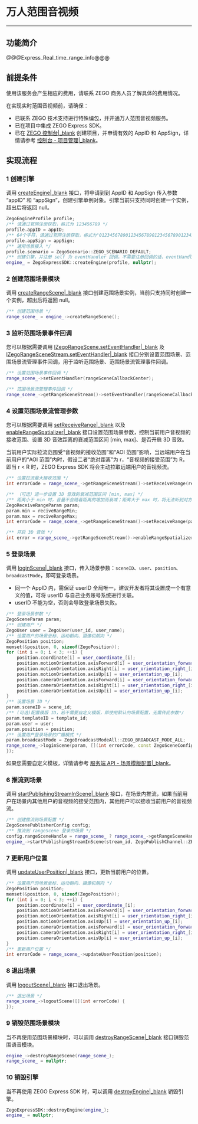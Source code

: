 # 万人范围音视频

- - -

## 功能简介

@@@Express_Real_time_range_info@@@




## 前提条件

<div class="mk-warning">

使用该服务会产生相应的费用，请联系 ZEGO 商务人员了解具体的费用情况。
</div>

在实现实时范围音视频前，请确保：
- 已联系 ZEGO 技术支持进行特殊编包，并开通万人范围音视频服务。
- 已在项目中集成 ZEGO Express SDK。
- 已在 [ZEGO 控制台\|_blank](https://console.zego.im) 创建项目，并申请有效的 AppID 和 AppSign，详情请参考 [控制台 - 项目管理\|_blank](#1265)。


## 实现流程

### 1 创建引擎

调用 [createEngine\|_blank](@createEngine) 接口，将申请到到 AppID 和 AppSign 传入参数 “appID” 和 “appSign”，创建引擎单例对象。引擎当前只支持同时创建一个实例，超出后将返回 null。

```CPP
ZegoEngineProfile profile;
/** 请通过官网注册获取，格式为 123456789 */
profile.appID = appID; 
/** 64个字符，请通过官网注册获取，格式为"0123456789012345678901234567890123456789012345678901234567890123" */
profile.appSign = appSign;
/** 通用场景接入 */
profile.scenario = ZegoScenario::ZEGO_SCENARIO_DEFAULT;
/** 创建引擎，并注册 self 为 eventHandler 回调。不需要注册回调的话，eventHandler 参数可以传 nil，后续可调用 "-setEventHandler:" 方法设置回调 */
engine_ = ZegoExpressSDK::createEngine(profile, nullptr);
```


### 2 创建范围场景模块

调用 [createRangeScene\|_blank](@createRangeScene) 接口创建范围场景实例，当前只支持同时创建一个实例，超出后将返回 null。

```CPP
/** 创建范围场景 */
range_scene_ = engine_->createRangeScene();
```

### 3 监听范围场景事件回调

您可以根据需要调用 [IZegoRangeScene.setEventHandler\|_blank](@setEventHandler-IZegoRangeScene) 及 [IZegoRangeSceneStream.setEventHandler\|_blank](@setEventHandler-IZegoRangeSceneStream) 接口分别设置范围场景、范围场景流管理事件回调，用于监听范围场景、范围场景流管理事件回调。

```CPP
/** 设置范围场景事件回调 */
range_scene_->setEventHandler(rangeSceneCallbackCenter);

/** 范围场景流管理事件回调 */
range_scene_->getRangeSceneStream()->setEventHandler(rangeSceneCallbackCenter);
```

### 4 设置范围场景流管理参数

您可以根据需要调用 [setReceiveRange\|_blank](@setReceiveRange) 以及 [enableRangeSpatializer\|_blank](@enableRangeSpatializer) 接口设置范围场景参数，控制当前用户音视频的接收范围、设置 3D 音效距离的衰减范围区间 [min, max]、是否开启 3D 音效。

<div class="mk-warning">

当前用户实际拉流范围受“音视频的接收范围”和“AOI 范围”影响，当远端用户在当前用户的“AOI 范围”内时，假设二者“绝对距离”为 r，“音视频的接受范围”为 R，即当 r < R 时，ZEGO Express SDK 将会主动拉取远端用户的音视频流。

</div>

```cpp
/** 设置拉流最大接收范围 */
int errorCode = range_scene_->getRangeSceneStream()->setReceiveRange(receive_range);

/** （可选）进一步设置 3D 音效的衰减范围区间 [min, max] */
/** 距离小于 min 时，音量不会随着距离的增加而衰减；距离大于 max 时，将无法听到对方的声音 */
ZegoReceiveRangeParam param;
param.min = reciveRangeMin;
param.max = reciveRangeMax;
int errorCode = range_scene_->getRangeSceneStream()->setReceiveRange(param);

/** 开启 3D 音效 */
int error = range_scene_->getRangeSceneStream()->enableRangeSpatializer(enable);
```

### 5 登录场景

调用 [loginScene\|_blank](@loginScene) 接口，传入场景参数：`sceneID`、`user`、`position`、`broadcastMode`，即可登录场景。

<div class="mk-warning">

- 同一个 AppID 内，需保证 userID 全局唯一，建议开发者将其设置成一个有意义的值，可将 userID 与自己业务账号系统进行关联。  
- userID 不能为空，否则会导致登录场景失败。
</div>

```CPP
/** 登录场景参数 */
ZegoSceneParam param;
/** 创建用户 */
ZegoUser user = ZegoUser(user_id, user_name);
/** 设置用户的场景坐标、运动朝向、摄像机朝向 */
ZegoPosition position;
memset(&position, 0, sizeof(ZegoPosition));
for (int i = 0; i < 3; ++i) {
    position.coordinate[i] = user_coordinate_[i];
    position.motionOrientation.axisForward[i] = user_orientation_forward_[i];
    position.motionOrientation.axisRight[i] = user_orientation_right_[i];
    position.motionOrientation.axisUp[i] = user_orientation_up_[i];
    position.cameraOrientation.axisForward[i] = user_orientation_forward_[i];
    position.cameraOrientation.axisRight[i] = user_orientation_right_[i];
    position.cameraOrientation.axisUp[i] = user_orientation_up_[i];
}
/** 设置场景 ID */
param.sceneID = scene_id;
/** (可选)配置模版 ID，若不需要自定义模版，即使用默认的场景配置，无需传此参数*/
param.templateID = template_id;
param.user = user;
param.position = position;
/** 设置用户登录场景的广播模式 */
param.broadcastMode = ZegoBroadcastModeAll::ZEGO_BROADCAST_MODE_ALL;
range_scene_->loginScene(param, [](int errorCode, const ZegoSceneConfig &config) {
});
```

<div class="mk-warning">


如果您需要自定义模板，详情请参考 [服务端 API - 场景模版配置\|_blank](#19659)。
</div>


### 6 推流到场景

调用 [startPublishingStreamInScene\|_blank](@startPublishingStreamInScene) 接口，在场景内推流，如果当前用户在场景内其他用户的音视频的接受范围内，其他用户可以接收当前用户的音视频流。
```CPP
/** 创建推流到场景配置 */
ZegoScenePublisherConfig config;
/** 推流到 rangeScene 登录的场景 */
config.rangeSceneHandle = range_scene_ ? range_scene_->getRangeSceneHandle() : -1;
engine_->startPublishingStreamInScene(stream_id, ZegoPublishChannel::ZEGO_PUBLISH_CHANNEL_MAIN, config);
```

### 7 更新用户位置

调用 [updateUserPosition\|_blank](@updateUserPosition) 接口，更新当前用户的位置。

```CPP
/** 设置用户的场景坐标、运动朝向、摄像机朝向 */
ZegoPosition position;
memset(&position, 0, sizeof(ZegoPosition));
for (int i = 0; i < 3; ++i) {
    position.coordinate[i] = user_coordinate_[i];
    position.motionOrientation.axisForward[i] = user_orientation_forward_[i];
    position.motionOrientation.axisRight[i] = user_orientation_right_[i];
    position.motionOrientation.axisUp[i] = user_orientation_up_[i];
    position.cameraOrientation.axisForward[i] = user_orientation_forward_[i];
    position.cameraOrientation.axisRight[i] = user_orientation_right_[i];
    position.cameraOrientation.axisUp[i] = user_orientation_up_[i];
}
/** 更新用户位置 */
int errorCode = range_scene_->updateUserPosition(position);
```

### 8 退出场景

调用 [logoutScene\|_blank](@logoutScene) 接口退出场景。

```CPP
/** 退出场景 */
range_scene_->logoutScene([](int errorCode) {
});
```

### 9 销毁范围场景模块

当不再使用范围场景模块时，可以调用 [destroyRangeScene\|_blank](@destroyRangeScene) 接口销毁范围语音模块。

```CPP
engine_->destroyRangeScene(range_scene_);
range_scene_ = nullptr;
```

### 10 销毁引擎

当不再使用 ZEGO Express SDK 时，可以调用 [destroyEngine\|_blank](@destroyEngine) 销毁引擎。

```CPP
ZegoExpressSDK::destroyEngine(engine_);
engine_ = nullptr;
```
